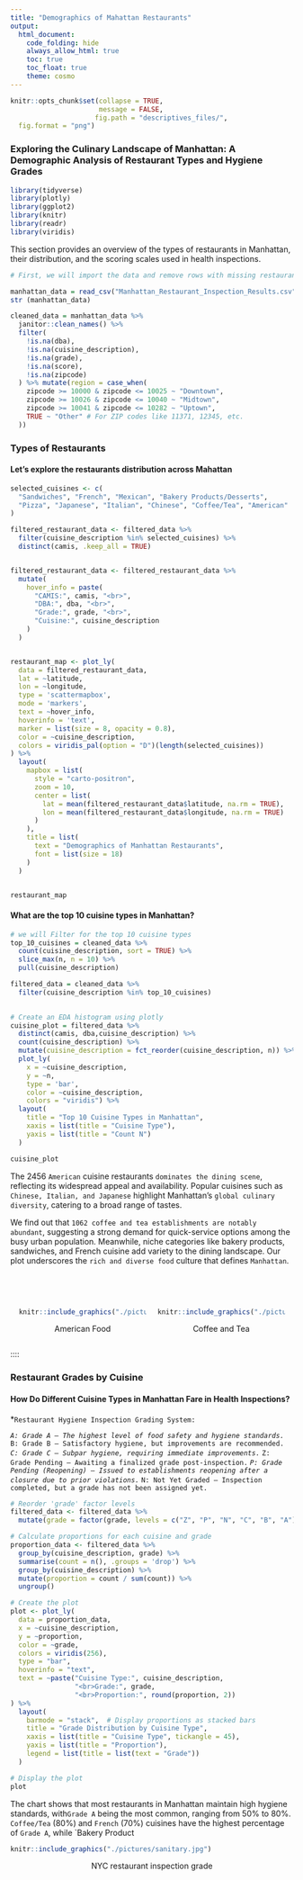 ```yaml
---
title: "Demographics of Mahattan Restaurants"
output: 
  html_document:
    code_folding: hide
    always_allow_html: true
    toc: true
    toc_float: true
    theme: cosmo
---
```


```r
knitr::opts_chunk$set(collapse = TRUE, 
                      message = FALSE, 
                     fig.path = "descriptives_files/",
  fig.format = "png")
```

### Exploring the Culinary Landscape of Manhattan: A Demographic Analysis of Restaurant Types and Hygiene Grades
```r
library(tidyverse)
library(plotly)
library(ggplot2)
library(knitr)
library(readr)
library(viridis)
```
This section provides an overview of the types of restaurants in Manhattan, their distribution, and the scoring scales used in health inspections.
```r
# First, we will import the data and remove rows with missing restaurant name, cuisine type, grade, or score, then create a new variable called region

manhattan_data = read_csv("Manhattan_Restaurant_Inspection_Results.csv", na = c("NA", "", "."))
str (manhattan_data)

cleaned_data = manhattan_data %>%
  janitor::clean_names() %>%  
  filter(
    !is.na(dba),                         
    !is.na(cuisine_description),       
    !is.na(grade),                       
    !is.na(score),                       
    !is.na(zipcode)
  ) %>% mutate(region = case_when(
    zipcode >= 10000 & zipcode <= 10025 ~ "Downtown",
    zipcode >= 10026 & zipcode <= 10040 ~ "Midtown",
    zipcode >= 10041 & zipcode <= 10282 ~ "Uptown",
    TRUE ~ "Other" # For ZIP codes like 11371, 12345, etc.
  ))
```

### Types of Restaurants

#### Let's explore the restaurants distribution across Mahattan
```r
selected_cuisines <- c(
  "Sandwiches", "French", "Mexican", "Bakery Products/Desserts",
  "Pizza", "Japanese", "Italian", "Chinese", "Coffee/Tea", "American"
)

filtered_restaurant_data <- filtered_data %>%
  filter(cuisine_description %in% selected_cuisines) %>%  
  distinct(camis, .keep_all = TRUE)                      


filtered_restaurant_data <- filtered_restaurant_data %>%
  mutate(
    hover_info = paste(
      "CAMIS:", camis, "<br>",
      "DBA:", dba, "<br>",
      "Grade:", grade, "<br>",
      "Cuisine:", cuisine_description
    )
  )


restaurant_map <- plot_ly(
  data = filtered_restaurant_data,
  lat = ~latitude,         
  lon = ~longitude,         
  type = 'scattermapbox',
  mode = 'markers',
  text = ~hover_info,      
  hoverinfo = 'text',
  marker = list(size = 8, opacity = 0.8), 
  color = ~cuisine_description,          
  colors = viridis_pal(option = "D")(length(selected_cuisines)) 
) %>%
  layout(
    mapbox = list(
      style = "carto-positron", 
      zoom = 10,                 
      center = list(
        lat = mean(filtered_restaurant_data$latitude, na.rm = TRUE),
        lon = mean(filtered_restaurant_data$longitude, na.rm = TRUE)
      )
    ),
    title = list(  
      text = "Demographics of Manhattan Restaurants",  
      font = list(size = 18)                           
    )
  )


restaurant_map
```

#### What are the top 10 cuisine types in Manhattan?
```r
# we will Filter for the top 10 cuisine types
top_10_cuisines = cleaned_data %>%
  count(cuisine_description, sort = TRUE) %>%
  slice_max(n, n = 10) %>%
  pull(cuisine_description)

filtered_data = cleaned_data %>%
  filter(cuisine_description %in% top_10_cuisines) 
  

# Create an EDA histogram using plotly
cuisine_plot = filtered_data %>%
  distinct(camis, dba,cuisine_description) %>% 
  count(cuisine_description) %>% 
  mutate(cuisine_description = fct_reorder(cuisine_description, n)) %>% 
  plot_ly(
    x = ~cuisine_description, 
    y = ~n,
    type = 'bar',
    color = ~cuisine_description,
    colors = "viridis") %>% 
  layout(
    title = "Top 10 Cuisine Types in Manhattan",
    xaxis = list(title = "Cuisine Type"),   
    yaxis = list(title = "Count N") 
  )

cuisine_plot
```
The 2456 `American` cuisine restaurants `dominates the dining scene`, reflecting its widespread appeal and availability. Popular cuisines such as `Chinese, Italian, and Japanese` highlight Manhattan's `global culinary diversity`, catering to a broad range of tastes. 

We find out that `1062 coffee and tea establishments are notably abundant`, suggesting a strong demand for quick-service options among the busy urban population. Meanwhile, niche categories like bakery products, sandwiches, and French cuisine add variety to the dining landscape. Our plot underscores the `rich and diverse food` culture that defines `Manhattan`.

<br><br> 
  
::: {style="display: flex; justify-content: center; gap: 20px;"}

<div style="width: 45%; text-align: center;">

```r
knitr::include_graphics("./pictures/americanfood.webp")
```

<p>American Food</p> </div> <div style="width: 45%; text-align: center;"> 

```r
knitr::include_graphics("./pictures/coffee&tea.png") 
```

<p>Coffee and Tea</p> </div>

:::
  
::::

### Restaurant Grades by Cuisine

#### How Do Different Cuisine Types in Manhattan Fare in Health Inspections?

*`Restaurant Hygiene Inspection Grading System:`

*`A: Grade A – The highest level of food safety and hygiene standards.`
*`B: Grade B – Satisfactory hygiene, but improvements are recommended.`
*`C: Grade C – Subpar hygiene, requiring immediate improvements.`
*`Z: Grade Pending – Awaiting a finalized grade post-inspection.`
*`P: Grade Pending (Reopening) – Issued to establishments reopening after a closure due to prior violations.`
*`N: Not Yet Graded – Inspection completed, but a grade has not been assigned yet.`

```r

# Reorder 'grade' factor levels
filtered_data <- filtered_data %>%
  mutate(grade = factor(grade, levels = c("Z", "P", "N", "C", "B", "A")))  # Order Z -> A

# Calculate proportions for each cuisine and grade
proportion_data <- filtered_data %>%
  group_by(cuisine_description, grade) %>%
  summarise(count = n(), .groups = 'drop') %>%
  group_by(cuisine_description) %>%
  mutate(proportion = count / sum(count)) %>%
  ungroup()

# Create the plot
plot <- plot_ly(
  data = proportion_data,
  x = ~cuisine_description,
  y = ~proportion,
  color = ~grade,
  colors = viridis(256),
  type = "bar",
  hoverinfo = "text",
  text = ~paste("Cuisine Type:", cuisine_description,
                "<br>Grade:", grade,
                "<br>Proportion:", round(proportion, 2))
) %>%
  layout(
    barmode = "stack",  # Display proportions as stacked bars
    title = "Grade Distribution by Cuisine Type",
    xaxis = list(title = "Cuisine Type", tickangle = 45),
    yaxis = list(title = "Proportion"),
    legend = list(title = list(text = "Grade"))
  )

# Display the plot
plot
```

The chart shows that most restaurants in Manhattan maintain high hygiene standards, with`Grade A` being the most common, ranging from 50% to 80%. `Coffee/Tea` (80%) and `French` (70%) cuisines have the highest percentage of `Grade A`, while `Bakery Product

```r
knitr::include_graphics("./pictures/sanitary.jpg")
```
<center> <p>NYC restaurant inspection grade</p> </div>


